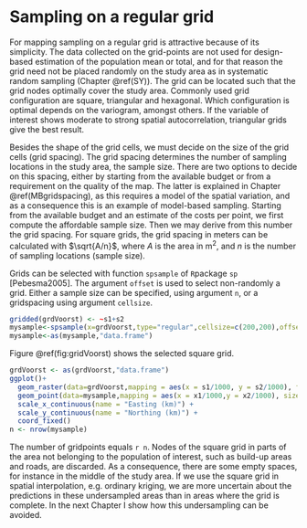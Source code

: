 # Sampling on a regular grid {#Regulargrid}

For mapping sampling on a regular grid is attractive because of its simplicity. The data collected on the grid-points are not used for design-based estimation of the population mean or total, and for that reason the grid need not be placed randomly on the study area as in systematic random sampling (Chapter \@ref(SY)). The grid can be located such that the grid nodes optimally cover the study area. Commonly used grid configuration are square, triangular and hexagonal. Which configuration is optimal depends on the variogram, amongst others. If the variable of interest shows moderate to strong spatial autocorrelation, triangular grids give the best result.

Besides the shape of the grid cells, we must decide on the size of the grid cells (grid spacing). The grid spacing determines the number of sampling locations in the study area, the sample size. There are two options to decide on this spacing, either by starting from the available budget or from a requirement on the quality of the map. The latter is explained in Chapter \@ref(MBgridspacing), as this requires a model of the spatial variation, and as a consequence this is an example of model-based sampling. Starting from the available budget and an estimate of the costs per point, we first compute the affordable sample size. Then we may derive from this number the grid spacing. For square grids, the grid spacing in meters can be calculated with $\sqrt{A/n}$, where $A$ is the area in m$^2$, and $n$ is the number of sampling locations (sample size).

Grids can be selected with function `spsample` of `R`package `sp` [Pebesma2005]. The argument `offset` is used to select non-randomly a grid. Either a sample size can be specified, using argument `n`, or a gridspacing using argument `cellsize`.

```r
gridded(grdVoorst) <- ~s1+s2
mysample<-spsample(x=grdVoorst,type="regular",cellsize=c(200,200),offset=c(0.5,0.5))
mysample<-as(mysample,"data.frame")
```

Figure \@ref(fig:gridVoorst) shows the selected square grid.

```r
grdVoorst <- as(grdVoorst,"data.frame")
ggplot()+
  geom_raster(data=grdVoorst,mapping = aes(x = s1/1000, y = s2/1000), fill="grey")+
  geom_point(data=mysample,mapping = aes(x = x1/1000,y = x2/1000), size = 2) +
  scale_x_continuous(name = "Easting (km)") +
  scale_y_continuous(name = "Northing (km)") +
  coord_fixed()
n <- nrow(mysample)
```

The number of gridpoints equals ```r n```. Nodes of the square grid in parts of the area not belonging to the population of interest, such as build-up areas and roads, are discarded. As a consequence, there are some empty spaces, for instance in the middle of the study area. If we use the square grid in spatial interpolation, e.g. ordinary kriging, we are more uncertain about the predictions in these undersampled areas than in areas where the grid is complete. In the next Chapter I show how this undersampling can be avoided.
